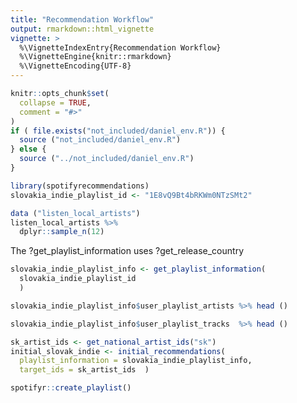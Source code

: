 ```yaml
---
title: "Recommendation Workflow"
output: rmarkdown::html_vignette
vignette: >
  %\VignetteIndexEntry{Recommendation Workflow}
  %\VignetteEngine{knitr::rmarkdown}
  %\VignetteEncoding{UTF-8}
---
```


```r
knitr::opts_chunk$set(
  collapse = TRUE,
  comment = "#>"
)
if ( file.exists("not_included/daniel_env.R")) {
  source ("not_included/daniel_env.R")
} else {
  source ("../not_included/daniel_env.R")
}

```

```r
library(spotifyrecommendations)
slovakia_indie_playlist_id <- "1E8vQ9Bt4bRKWm0NTzSMt2"
```


```r
data ("listen_local_artists")
listen_local_artists %>%
  dplyr::sample_n(12)
```

The ?get_playlist_information uses ?get_release_country

```r
slovakia_indie_playlist_info <- get_playlist_information(
  slovakia_indie_playlist_id
  )

slovakia_indie_playlist_info$user_playlist_artists %>% head ()

slovakia_indie_playlist_info$user_playlist_tracks  %>% head ()
```
```r
sk_artist_ids <- get_national_artist_ids("sk")
initial_slovak_indie <- initial_recommendations(
  playlist_information = slovakia_indie_playlist_info, 
  target_ids = sk_artist_ids  )
```

```r
spotifyr::create_playlist()
```

